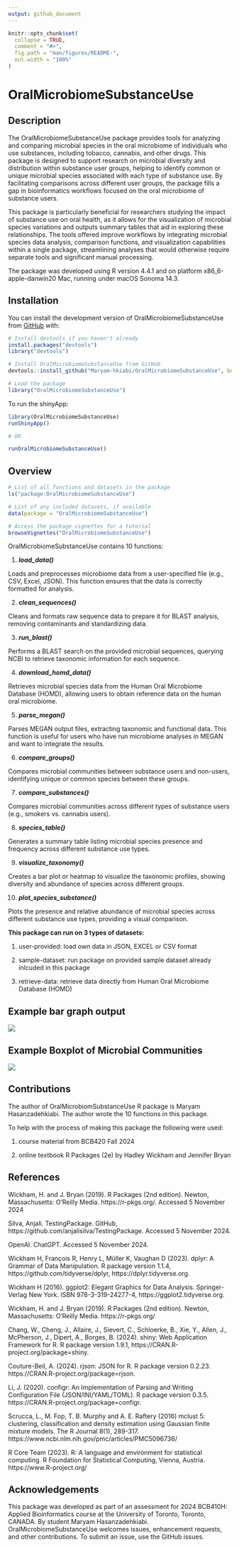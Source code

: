 ```yaml
---
output: github_document
---
```


<!-- README.md is generated from README.Rmd. Please edit that file -->

```r
knitr::opts_chunk$set(
  collapse = TRUE,
  comment = "#>",
  fig.path = "man/figures/README-",
  out.width = "100%"
)
```

# OralMicrobiomeSubstanceUse

<!-- badges: start -->

<!-- badges: end -->

## Description

The OralMicrobiomeSubstanceUse package provides tools for analyzing and comparing microbial species in the oral microbiome of individuals who use substances, including tobacco, cannabis, and other drugs. This package is designed to support research on microbial diversity and distribution within substance user groups, helping to identify common or unique microbial species associated with each type of substance use. By facilitating comparisons across different user groups, the package fills a gap in bioinformatics workflows focused on the oral microbiome of substance users.

This package is particularly beneficial for researchers studying the impact of substance use on oral health, as it allows for the visualization of microbial species variations and outputs summary tables that aid in exploring these relationships. The tools offered improve workflows by integrating microbial species data analysis, comparison functions, and visualization capabilities within a single package, streamlining analyses that would otherwise require separate tools and significant manual processing.

The package was developed using R version 4.4.1 and on platform x86_6-apple-danwin20 Mac, running under macOS Sonoma 14.3.

## Installation 

You can install the development version of OralMicrobiomeSubstanceUse from [GitHub](https://github.com/) with:

``` r
# Install devtools if you haven't already
install.packages("devtools")
library("devtools")

# Install OralMicrobiomeSubstanceUse from GitHub
devtools::install_github("Maryam-hkiabi/OralMicrobiomeSubstanceUse", build_vignettes = TRUE)

# Load the package
library("OralMicrobiomeSubstanceUse")

```

To run the shinyApp: 
``` r
library(OralMicrobiomeSubstanceUse)
runShinyApp()

# OR

runOralMicrobiomeSubstanceUse()

```



## Overview

``` r
# List of all functions and datasets in the package
ls("package:OralMicrobiomeSubstanceUse")

# List of any included datasets, if available
data(package = "OralMicrobiomeSubstanceUse")

# Access the package vignettes for a tutorial
browseVignettes("OralMicrobiomeSubstanceUse")
```

OralMicrobiomeSubstanceUse contains 10 functions:

1)  ***load_data()***

Loads and preprocesses microbiome data from a user-specified file (e.g., CSV, Excel, JSON). This function ensures that the data is correctly formatted for analysis.

2)  ***clean_sequences()***

Cleans and formats raw sequence data to prepare it for BLAST analysis, removing contaminants and standardizing data.

3)  ***run_blast()***

Performs a BLAST search on the provided microbial sequences, querying NCBI to retrieve taxonomic information for each sequence.

4)  ***download_homd_data()***

Retrieves microbial species data from the Human Oral Microbiome Database (HOMD), allowing users to obtain reference data on the human oral microbiome.

5)  ***parse_megan()***

Parses MEGAN output files, extracting taxonomic and functional data. This function is useful for users who have run microbiome analyses in MEGAN and want to integrate the results.

6)  ***compare_groups()***

Compares microbial communities between substance users and non-users, identifying unique or common species between these groups.

7)  ***compare_substances()***

Compares microbial communities across different types of substance users (e.g., smokers vs. cannabis users).

8)  ***species_table()***

Generates a summary table listing microbial species presence and frequency across different substance use types.

9)  ***visualize_taxonomy()***

Creates a bar plot or heatmap to visualize the taxonomic profiles, showing diversity and abundance of species across different groups.

10) ***plot_species_substance()***

Plots the presence and relative abundance of microbial species across different substance use types, providing a visual comparison.

**This package can run on 3 types of datasets:**

1)  user-provided: load own data in JSON, EXCEL or CSV format

2)  sample-dataset: run package on provided sample dataset already inlcuded in this package

3)  retrieve-data: retrieve data directly from Human Oral Microbiome Database (HOMD)


## Example bar graph output

![](./inst/extdata/previeww.png)


## Example Boxplot of Microbial Communities

![](./inst/extdata/preview3.png) 


## Contributions 

The author of OralMicrobiomSubstanceUse R package is Maryam Hasanzadehkiabi. The author wrote the 10 functions in this package.

To help with the process of making this package the following were used:

1) course material from BCB420 Fall 2024

2) online textbook R Packages (2e) by Hadley Wickham and Jennifer Bryan

## References

Wickham, H. and J. Bryan (2019). R Packages (2nd edition). Newton, Massachusetts: O’Reilly Media. https://r-pkgs.org/. Accessed 5 November 2024

Silva, Anjali. TestingPackage. GitHub, https://github.com/anjalisilva/TestingPackage. Accessed 5 November 2024.

OpenAI. ChatGPT. Accessed 5 November 2024. 

Wickham H, François R, Henry L, Müller K, Vaughan D (2023). dplyr: A Grammar of Data Manipulation. R package version 1.1.4, https://github.com/tidyverse/dplyr, https://dplyr.tidyverse.org.

Wickham H (2016). ggplot2: Elegant Graphics for Data Analysis. Springer-Verlag New York. ISBN 978-3-319-24277-4, https://ggplot2.tidyverse.org.

Wickham, H. and J. Bryan (2019). R Packages (2nd edition). Newton, Massachusetts: O’Reilly Media. https://r-pkgs.org/

Chang, W., Cheng, J., Allaire, J., Sievert, C., Schloerke, B., Xie, Y., Allen, J., McPherson, J., Dipert, A., Borges, B. (2024). shiny: Web Application Framework for R. R package version 1.9.1, https://CRAN.R-project.org/package=shiny.

Couture-Beil, A. (2024). rjson: JSON for R. R package version 0.2.23. https://CRAN.R-project.org/package=rjson.

Li, J. (2020). configr: An Implementation of Parsing and Writing Configuration File (JSON/INI/YAML/TOML). R package version 0.3.5. https://CRAN.R-project.org/package=configr.

Scrucca, L., M. Fop, T. B. Murphy and A. E. Raftery (2016) mclust 5: clustering, classification and density estimation using Gaussian finite mixture models. The R Journal 8(1), 289-317. https://www.ncbi.nlm.nih.gov/pmc/articles/PMC5096736/

R Core Team (2023). R: A language and environment for statistical computing. R Foundation for Statistical Computing, Vienna, Austria. https://www.R-project.org/


## Acknowledgements

This package was developed as part of an assessment for 2024 BCB410H: Applied Bioinformatics course at the University of Toronto, Toronto, CANADA. By student Maryam Hasanzadehkiabi. OralMicrobiomeSubstanceUse welcomes issues, enhancement requests, and other contributions. To submit an issue, use the GitHub issues.
